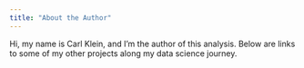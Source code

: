 ```yaml
---
title: "About the Author"
---
```


Hi, my name is Carl Klein, and I'm the author of this analysis. Below are links to some of my other projects along my data science journey.

